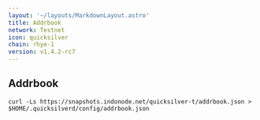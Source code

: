 ```yaml
---
layout: '~/layouts/MarkdownLayout.astro'
title: Addrbook
network: Testnet
icon: quicksilver
chain: rhye-1
version: v1.4.2-rc7
---
```

## Addrbook

```
curl -Ls https://snapshots.indonode.net/quicksilver-t/addrbook.json > $HOME/.quicksilverd/config/addrbook.json
```
